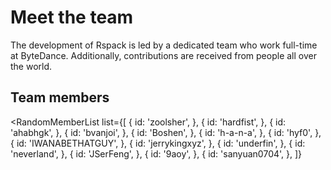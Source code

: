
# Meet the team

The development of Rspack is led by a dedicated team who work full-time at ByteDance. Additionally, contributions are received from people all over the world.

## Team members

<RandomMemberList
  list={[
    {
      id: 'zoolsher',
    },
    {
      id: 'hardfist',
    },
    {
      id: 'ahabhgk',
    },
    {
      id: 'bvanjoi',
    },
    {
      id: 'Boshen',
    },
    {
      id: 'h-a-n-a',
    },
    {
      id: 'hyf0',
    },
    {
      id: 'IWANABETHATGUY',
    },
    {
      id: 'jerrykingxyz',
    },
    {
      id: 'underfin',
    },
    {
      id: 'neverland',
    },
    {
      id: 'JSerFeng',
    },
    {
      id: '9aoy',
    },
    {
      id: 'sanyuan0704',
    },
  ]}
></RandomMemberList>
